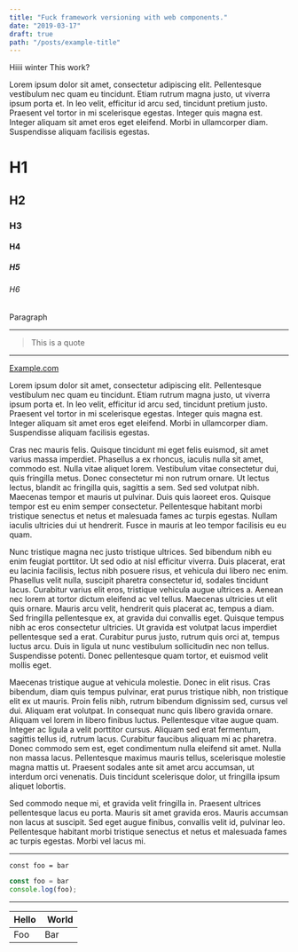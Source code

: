 ```yaml
---
title: "Fuck framework versioning with web components."
date: "2019-03-17"
draft: true
path: "/posts/example-title"
---
```


Hiiii winter <Link to="/">This work?</Link>

Lorem ipsum dolor sit amet, consectetur adipiscing elit. Pellentesque vestibulum nec quam eu tincidunt. Etiam rutrum magna justo, ut viverra ipsum porta et. In leo velit, efficitur id arcu sed, tincidunt pretium justo. Praesent vel tortor in mi scelerisque egestas. Integer quis magna est. Integer aliquam sit amet eros eget eleifend. Morbi in ullamcorper diam. Suspendisse aliquam facilisis egestas.

# H1

## H2

### H3

#### H4

##### H5

###### H6

Paragraph

---

> This is a quote

---

[Example.com](example.com)

Lorem ipsum dolor sit amet, consectetur adipiscing elit. Pellentesque vestibulum nec quam eu tincidunt. Etiam rutrum magna justo, ut viverra ipsum porta et. In leo velit, efficitur id arcu sed, tincidunt pretium justo. Praesent vel tortor in mi scelerisque egestas. Integer quis magna est. Integer aliquam sit amet eros eget eleifend. Morbi in ullamcorper diam. Suspendisse aliquam facilisis egestas.

Cras nec mauris felis. Quisque tincidunt mi eget felis euismod, sit amet varius massa imperdiet. Phasellus a ex rhoncus, iaculis nulla sit amet, commodo est. Nulla vitae aliquet lorem. Vestibulum vitae consectetur dui, quis fringilla metus. Donec consectetur mi non rutrum ornare. Ut lectus lectus, blandit ac fringilla quis, sagittis a sem. Sed sed volutpat nibh. Maecenas tempor et mauris ut pulvinar. Duis quis laoreet eros. Quisque tempor est eu enim semper consectetur. Pellentesque habitant morbi tristique senectus et netus et malesuada fames ac turpis egestas. Nullam iaculis ultricies dui ut hendrerit. Fusce in mauris at leo tempor facilisis eu eu quam.

Nunc tristique magna nec justo tristique ultrices. Sed bibendum nibh eu enim feugiat porttitor. Ut sed odio at nisl efficitur viverra. Duis placerat, erat eu lacinia facilisis, lectus nibh posuere risus, et vehicula dui libero nec enim. Phasellus velit nulla, suscipit pharetra consectetur id, sodales tincidunt lacus. Curabitur varius elit eros, tristique vehicula augue ultrices a. Aenean nec lorem at tortor dictum eleifend ac vel tellus. Maecenas ultricies ut elit quis ornare. Mauris arcu velit, hendrerit quis placerat ac, tempus a diam. Sed fringilla pellentesque ex, at gravida dui convallis eget. Quisque tempus nibh ac eros consectetur ultricies. Ut gravida est volutpat lacus imperdiet pellentesque sed a erat. Curabitur purus justo, rutrum quis orci at, tempus luctus arcu. Duis in ligula ut nunc vestibulum sollicitudin nec non tellus. Suspendisse potenti. Donec pellentesque quam tortor, et euismod velit mollis eget.

Maecenas tristique augue at vehicula molestie. Donec in elit risus. Cras bibendum, diam quis tempus pulvinar, erat purus tristique nibh, non tristique elit ex ut mauris. Proin felis nibh, rutrum bibendum dignissim sed, cursus vel dui. Aliquam erat volutpat. In consequat nunc quis libero gravida ornare. Aliquam vel lorem in libero finibus luctus. Pellentesque vitae augue quam. Integer ac ligula a velit porttitor cursus. Aliquam sed erat fermentum, sagittis tellus id, rutrum lacus. Curabitur faucibus aliquam mi ac pharetra. Donec commodo sem est, eget condimentum nulla eleifend sit amet. Nulla non massa lacus. Pellentesque maximus mauris tellus, scelerisque molestie magna mattis ut. Praesent sodales ante sit amet arcu accumsan, ut interdum orci venenatis. Duis tincidunt scelerisque dolor, ut fringilla ipsum aliquet lobortis.

Sed commodo neque mi, et gravida velit fringilla in. Praesent ultrices pellentesque lacus eu porta. Mauris sit amet gravida eros. Mauris accumsan non lacus at suscipit. Sed eget augue finibus, convallis velit id, pulvinar leo. Pellentesque habitant morbi tristique senectus et netus et malesuada fames ac turpis egestas. Morbi vel lacus mi.

---

`const foo = bar`

```javascript
const foo = bar
console.log(foo);
```

---

| Hello | World |
|-------|------ |
| Foo   | Bar   |




